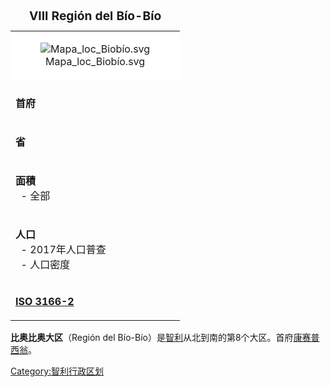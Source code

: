 {| border=1 align=right cellspacing=0 width=300 cellpadding=4 style="background: #f9f9f9; border: 1px #aaa solid; border-collapse: collapse; font-size:95%; margin: 0 0 1em 1em;"
|+ <big>'''VIII Región del Bío-Bío'''</big>
|-
|colspan="2" style="text-align:center; background: #fff;" | [[File:Mapa_loc_Biobío.svg|thumb]]
|-
|colspan="2" style="text-align:center;" | 
|-
|'''首府''' || [[Concepción,_Chile|Concepción]]
|- style="vertical-align:top;"
|'''省'''
|[[Biobío_Province|Biobío]]<br />
[[Concepción_Province,_Chile|Concepción]]<br />
[[Arauco_Province|Arauco]]
|- style="vertical-align:top;"
|'''面積''' <br />
  - 全部
|Ranked 10th<br />
23,890.2 [[square_kilometre|km²]] 
|- style="vertical-align:top;"
|'''人口''' <br />
  - 2017年人口普查 <br />
  - 人口密度
|Ranked 3nd<br />
1,557,414 <br />
65.19 /km²
|-
|'''[[ISO_3166-2|ISO 3166-2]]''' || CL-BI
|}
'''比奥比奥大区'''（Región del Bío-Bío）是[[智利|智利]]从北到南的第8个大区。首府[[康赛普西翁|康赛普西翁]]。

{{southAm-geo-stub}}
{{Regions of Chile}}

[[Category:智利行政区划|Category:智利行政区划]]